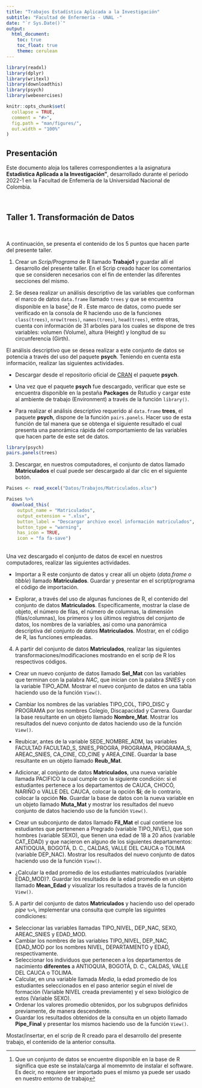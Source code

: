 ```yaml
---
title: "Trabajos Estadística Aplicada a la Investigación"
subtitle: "Facultad de Enfermería - UNAL -"
date: "`r Sys.Date()`"
output: 
  html_document:
    toc: true
    toc_float: true
    theme: cerulean
---
```


```r

library(readxl)
library(dplyr)
library(writexl)
library(downloadthis)
library(psych)
library(webexercises)
```

```r
knitr::opts_chunk$set(
  collapse = TRUE,
  comment = "#>",
  fig.path = "man/figures/",
  out.width = "100%"
)
```



## Presentación

Este documento aloja los talleres correspondientes a la asignatura **Estadística Aplicada a la Investigación"**, desarrollado durante el periodo 2022-1 en la Facultad de Enfemería de la Universidad Nacional de Colombia.

<br>

## Taller 1. Transformación de Datos

<br>

A continuación, se presenta el contenido de los 5 puntos que hacen parte del presente taller.


1. Crear un *Scrip/Programa* de R llamado **Trabajo1** y guardar allí el desarrollo del presente taller. En el Scrip creado hacer los comentarios que se consideren necesarios con el fin de entender las diferentes secciones del mismo.


2. Se desea realizar un análisis descriptivo de las variables que conforman el marco de datos `data.frame` llamado `trees` y que se encuentra disponible en la base^[Que un conjunto de datos se encuentre disponible en la base de R significa que este se instala/carga al momemnto de instalar el software. Es decir, no requiere ser importado pues el mismo ya puede ser usado en nuestro entorno de trabajo] de R . Este marco de datos, como puede ser verificado en la consola de R haciendo uso de la funciones `class(trees)`, `nrow(trees)`, `names(trees)`, `head(trees)`, entre otras, cuenta con información de 31 arboles para los cuales se dispone de tres variables: volumen (Volume), altura (Height) y longitud de su circunferencia (Girth). 

El análisis descriptivo que se desea realizar a este conjunto de datos se potencia a través del uso del paquete **psych**. Teniendo en cuenta esta información, realizar las siguientes actividades.

+ Descargar desde el repositorio oficial de [CRAN](https://cran.r-project.org/) el paquete **psych**. 

+ Una vez que el paquete **psych** fue descargado, verificar que este se encuentra disponible en la pestaña **Packages** de Rstudio y cargar este al ambiente de trabajo (Environment) a través de la función `library()`.

+ Para realizar el análisis descriptivo requerido al `data.frame` **trees**, el paquete **psych**, dispone de la función `pairs.panels`. Hacer uso de esta función de tal manera que se obtenga el siguiente resultado el cual presenta una panorámica rápida del comportamiento de las variables que hacen parte de este set de datos.

```r
library(psych)
pairs.panels(trees)
```

3. Descargar, en nuestros computadores, el conjunto de datos llamado **Matriculados** el cual puede ser descargado al dar clic en el siguiente botón.

```r
Paises <- read_excel("Datos/Trabajos/Matriculados.xlsx")

Paises %>%
  download_this(
    output_name = "Matriculados",
    output_extension = ".xlsx",
    button_label = "Descargar archivo excel información matriculados",
    button_type = "warning",
    has_icon = TRUE,
    icon = "fa fa-save")
```
<br>
Una vez descargado el conjunto de datos de excel en nuestros computadores, realizar las siguientes actividades.

+ Importar a R este conjunto de datos y crear allí un objeto (*data.frame o tibble*) llamado **Matriculados**. Guardar y presentar en el script/programa el código de importación.

+ Explorar, a través del uso de algunas funciones de R, el contenido del conjunto de datos **Matriculados**. Específicamente, mostrar la clase de objeto, el número de filas, el número de columnas, la dimensión (filas/columnas), los primeros y los últimos registros del conjunto de datos, los nombres de la variables, así como una panorámica descriptiva del conjunto de datos **Matriculados**. Mostrar, en el código de R, las funciones empleadas.

4. A partir del conjunto de datos **Matriculados**, realizar las siguientes transformaciones/modificaciones mostrando en el scrip de R los respectivos códigos.

+ Crear un nuevo conjunto de datos llamado **Sel_Mat** con las variables que terminan con la palabra *NAC*, que inician con la palabra *SNIES* y con la variable TIPO_ADM. Mostrar el nuevo conjunto de datos en una tabla haciendo uso de la función `View()`.

+ Cambiar los nombres de las variables TIPO_COL, TIPO_DISC y PROGRAMA por los nombres Colegio, Discapacidad y Carrera. Guardar la base resultante en un objeto llamado **Nombre_Mat**. Mostrar los resultados del nuevo conjunto de datos haciendo uso de la función `View()`.

+ Reubicar, antes de la variable SEDE_NOMBRE_ADM, las variables FACULTAD	FACULTAD_S, SNIES_PROGRA, PROGRAMA, PROGRAMA_S, AREAC_SNIES, CA_CINE, CD_CINE	 y AREA_CINE. Guardar la base resultante en un objeto llamado **Reub_Mat**.

+ Adicionar, al conjunto de datos **Matriculados**, una nueva variable llamada PACIFICO la cual cumple con la siguiente condición: si el estudiantes pertenece a los departamentos de CAUCA, CHOCÓ, NARIÑO o VALLE DEL CAUCA, colocar la opción **Sí**; de lo contrario, colocar la opción **No**. Guardar la base de datos con la nueva variable en un objeto llamado **Muta_Mat** y mostrar los resultados del nuevo conjunto de datos haciendo uso de la función `View()`.

+ Crear un subconjunto de datos llamado **Fil_Mat** el cual contiene los estudiantes que pertenenen a Pregrado (variable TIPO_NIVEL), que son hombres (variable SEXO), que tienen una edad de 18 a 20 años (variable CAT_EDAD) y que nacieron en alguno de los siguientes departamentos: ANTIOQUIA, BOGOTÁ, D. C., CALDAS, VALLE DEL CAUCA o TOLIMA (variable DEP_NAC). Mostrar los resultados del nuevo conjunto de datos haciendo uso de la función `View()`.

+ ¿Calcular la edad promedio de los estudiantes matriculados (variable EDAD_MOD)?. Guardar los resultados de la edad promedio en un objeto llamado **Mean_Edad** y visualizar los resultados a través de la función `View()`.

5. A partir del conjunto de datos **Matriculados** y haciendo uso del operado *pipe* ` %>% `, implementar una consulta que cumple las siguintes condiciones:

* Seleccionar las variables llamadas TIPO_NIVEL, DEP_NAC, SEXO, AREAC_SNIES y EDAD_MOD.
* Cambiar los nombres de las variables TIPO_NIVEL, DEP_NAC, EDAD_MOD por los nombres NIVEL, DEPARTAMENTO y EDAD, respectivamente.
* Seleccionar los individuos que pertenecen a los departamentos de nacimiento **diferentes** a ANTIOQUIA, BOGOTÁ, D. C., CALDAS, VALLE DEL CAUCA o TOLIMA.
* Calcular, en una variable llamada *Media*, la edad promedio de los estudiantes seleccionados en el paso anterior según el nivel de formación (Variable NIVEL creada previamente) y el sexo biológico de estos (Variable SEXO).
* Ordenar los valores promedio obtenidos, por los subgrupos definidos previamente, de manera descendente.
* Guardar los resultados obtenidos de la consulta en un objeto llamado **Pipe_Final** y presentar los mismos haciendo uso de la función `View()`.

Mostar/insertar, en el scrip de R creado para el desarrollo del presente trabajo, el contenido de la anterior consulta.

